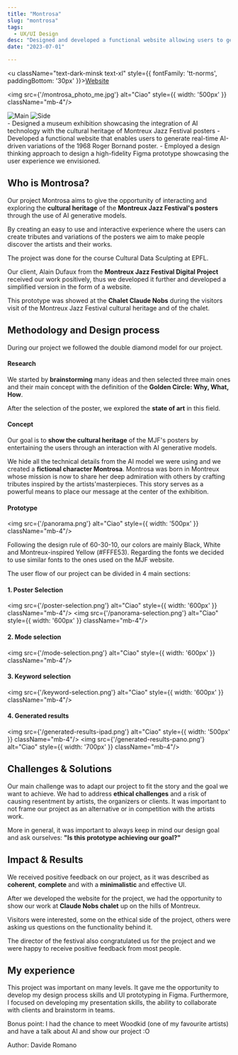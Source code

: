 ```yaml
---
title: "Montrosa"
slug: "montrosa"
tags:
  - UX/UI Design
desc: "Designed and developed a functional website allowing users to generate AI-driven variations of Montreux Jazz Festival posters, with the goal of promoting artist discovery and appreciation."
date: "2023-07-01"

---
```


<u className="text-dark-minsk text-xl"  style={{ fontFamily: 'tt-norms', paddingBottom: '30px' }}><a href="https://davromano.github.io/Montrosa/">Website</a></u>


<img src={'/montrosa_photo_me.jpg'} alt="Ciao"  style={{ width: '500px' }} className="mb-4"/>

<div style={{ display: 'grid', gridTemplateColumns: '1fr 1fr', gap: '20px' , width: '700px', paddingBottom: '10px'}}>
  <img src='/keyword-selection.png' alt='Main' style={{ width: '100%'}} />
  <img src='/generated-results-ipad.png' alt='Side' style={{ width: '100%'}} />
</div>

<Summary>
- Designed a museum exhibition showcasing the integration of AI technology with the cultural heritage of Montreux Jazz Festival posters
- Developed a functional website that enables users to generate real-time AI-driven variations of the 1968 Roger Bornand poster.
- Employed a design thinking approach to design a high-fidelity Figma prototype showcasing the user experience we envisioned.
</Summary>

## Who is Montrosa?

Our project Montrosa aims to give the opportunity of interacting and exploring the **cultural heritage** of the **Montreux Jazz Festival's posters** through the use of AI generative models.

By creating an easy to use and interactive experience where the users can create tributes and variations of the posters we aim to make people discover the artists and their works.

The project was done for the course Cultural Data Sculpting at EPFL.

Our client, Alain Dufaux from the **Montreux Jazz Festival Digital Project** received our work positively, thus we developed it further and developed a simplified version in the form of a website.

This prototype was showed at the **Chalet Claude Nobs** during the visitors visit of the Montreux Jazz Festival cultural heritage and of the chalet.


## Methodology and Design process
During our project we followed the double diamond model for our project.
#### Research

We started by **brainstorming** many ideas and then selected three main ones and their main concept with the definition of the **Golden Circle: Why, What, How**.

After the selection of the poster, we explored the **state of art** in this field.

#### Concept

Our goal is to **show the cultural heritage** of the MJF's posters by entertaining the users through an interaction with AI generative models.

We hide all the technical details from the AI model we were using and we created a **fictional character Montrosa**.
Montrosa was born in Montreux whose mission is now to share her deep admiration with others by crafting tributes inspired by the artists'masterpieces.
This story serves as a powerful means to place our message at the center of the exhibition.

#### Prototype

<img src={'/panorama.png'} alt="Ciao"  style={{ width: '500px' }} className="mb-4"/>

Following the design rule of 60-30-10, our colors are mainly Black, White  and Montreux-inspired Yellow  (#FFFE53).
Regarding the fonts we decided to use similar fonts to the ones used on the MJF website.

The user flow of our project can be divided in 4 main sections:

#### 1. Poster Selection

<img src={'/poster-selection.png'} alt="Ciao"  style={{ width: '600px' }} className="mb-4"/>
<img src={'/panorama-selection.png'} alt="Ciao"  style={{ width: '600px' }} className="mb-4"/>

#### 2. Mode selection

<img src={'/mode-selection.png'} alt="Ciao"  style={{ width: '600px' }} className="mb-4"/>

#### 3. Keyword selection

<img src={'/keyword-selection.png'} alt="Ciao"  style={{ width: '600px' }} className="mb-4"/>

#### 4. Generated results

<img src={'/generated-results-ipad.png'} alt="Ciao"  style={{ width: '500px' }} className="mb-4"/>
<img src={'/generated-results-pano.png'} alt="Ciao"  style={{ width: '700px' }} className="mb-4"/>


## Challenges & Solutions

Our main challenge was to adapt our project to fit the story and the goal we want to achieve. 
We had to address **ethical challenges** and a risk of causing resentment by artists, the organizers or clients.
It was important to not frame our project as an alternative or in competition with the artists work.

More in general, it was important to always keep in mind our design goal and ask ourselves: **"Is this prototype achieving our goal?"**

## Impact & Results
We received positive feedback on our project, as it was described as **coherent**, **complete** and with a **minimalistic** and effective UI.

After we developed the website for the project, we had the opportunity to show our work at **Claude Nobs chalet** up on the hills of Montreux.

Visitors were interested, some on the ethical side of the project, others were asking us questions on the functionality behind it.

The director of the festival also congratulated us for the project and we were happy to receive positive feedback from most people.

## My experience 

This project was important on many levels. It gave me the opportunity to develop my design process skills and UI prototyping in Figma.
Furthermore, I focused on developing my presentation skills, the ability to collaborate with clients and brainstorm in teams.

Bonus point: I had the chance to meet Woodkid (one of my favourite artists) and have a talk about AI and show our project :O

<p className="text-dark-minsk justify-center"  style={{ fontFamily: 'tt-norms' }}>Author: Davide Romano</p>

